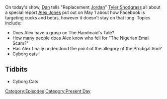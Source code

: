 {{DEFAULTSORT:
    #_EPISODE_0037:May 1, 2017
}}{{Episode
    | title           = May 1, 2017
    | caption         = Listen to this episode on [https://knowledgefight.libsyn.com/knowledge-fight-may-1-2017 Libsyn] [https://open.spotify.com/episode/6nHuF7PaaiFwjIfjUquSVc Spotify], Read the [[Transcript/37: May 1, 2017|Unofficial Transcript]]
    | episodeNumber   = 37
    | length          = 01:34:16
    | airDate         = May 5, 2017
    | coverageDate    = May 1, 2017
    | episodeType     = [[:Category:Present Day|Present Day]]
    | previousEpisode = [[36: June 29, 2015]]
    | nextEpisode     = [[38: 30 Hour Marathon Coverage]]
}}

{{Stub}}

On today's show, [[Dan Friesen|Dan]] tells "Replacement [[Jordan Holmes|Jordan]]" [[Tyler Snodgrass]] all about a special report [[Alex Jones]] put out on May 1 about how Facebook is targeting cucks and betas, however it doesn't stay on that long. Topics include:

*Does Alex have a grasp on The Handmaid's Tale?
*How many people does Alex know who fell for "The Nigerian Email Scam?"
*Has Alex finally understood the point of the allegory of the Prodigal Son?
*Cyborg cats

==Tidbits==

*Cyborg Cats

[[Category:Episodes]]
[[Category:Present Day]]
